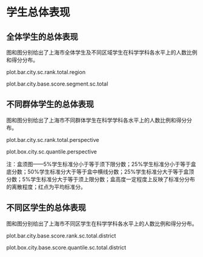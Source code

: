 <!-- chapter total -->

\mytext

# 学生总体表现

## 全体学生的总体表现

图\ref{fig: `r gio.R$GetPlotTitle("plot.bar.city.sc.rank.total.region")`}和图\ref{fig: `r gio.R$GetPlotTitle("plot.bar.city.base.score.segment.sc.total")`}分别给出了上海市全体学生及不同区域学生在科学学科各水平上的人数比例和得分分布。

plot.bar.city.sc.rank.total.region

plot.bar.city.base.score.segment.sc.total


## 不同群体学生的总体表现

图\ref{fig: `r gio.R$GetPlotTitle("plot.bar.city.sc.rank.total.perspective")`}和图\ref{fig: `r gio.R$GetPlotTitle("plot.box.city.sc.quantile.perspective")`}分别给出了上海市不同群体学生在科学学科各水平上的人数比例和得分分布。

plot.bar.city.sc.rank.total.perspective

plot.box.city.sc.quantile.perspective

\mylist
注：盒须图——5\%学生标准分小于等于须下限分数；25\%学生标准分小于等于盒底分数；50\%学生标准分大于等于盒中横线分数；25\%学生标准分大于等于盒顶分数；5\%学生标准分大于等于须上限分数；盒高度一定程度上反映了标准分分布的离散程度；红点为平均标准分。
\mytext

## 不同区学生的总体表现

图\ref{fig: `r gio.R$GetPlotTitle("plot.bar.city.base.score.rank.sc.total.district")`}和图\ref{fig: `r gio.R$GetPlotTitle("plot.box.city.base.score.quantile.sc.total.district")`}分别给出了上海市不同区学生在科学学科各水平上的人数比例和得分分布。

plot.bar.city.base.score.rank.sc.total.district

plot.box.city.base.score.quantile.sc.total.district



<!-- end of chapter total -->
